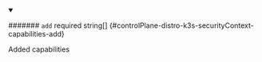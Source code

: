 
<details className="config-field" data-expandable="false" open>
<summary>

####### `add` <span className="config-field-required" data-required="false">required</span> <span className="config-field-type">string[]</span> <span className="config-field-default"></span> <span className="config-field-enum"></span> {#controlPlane-distro-k3s-securityContext-capabilities-add}

Added capabilities

</summary>



</details>
